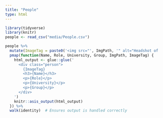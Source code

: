 ```yaml
---
title: "People"
type: html
---
```


```r
library(tidyverse)
library(knitr)
people <- read_csv("media/People.csv")

```

```r
people %>%
  mutate(ImageTag = paste0('<img src="', ImgPath, '" alt="Headshot of ', Name, '" style="width:100px;">')) %>%
  pmap(function(Name, Role, University, Group, ImgPath, ImageTag) {
    html_output <- glue::glue('
      <div class="person">
        {ImageTag}
        <h3>{Name}</h3>
        <p>{Role}</p>
        <p>{University}</p>
        <p>{Group}</p>
      </div>
    ')
    knitr::asis_output(html_output)
  }) %>%
  walk(identity)  # Ensures output is handled correctly

```
